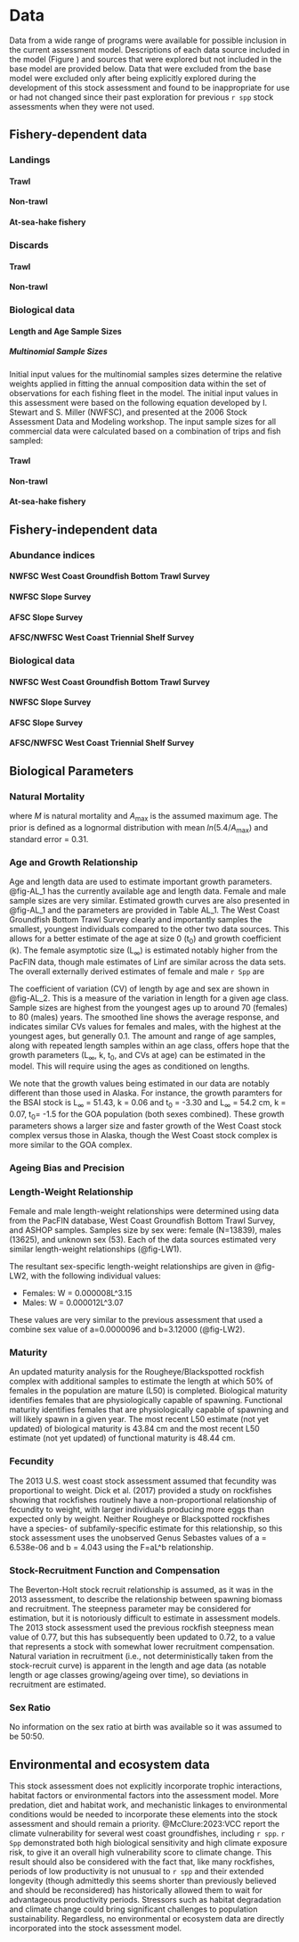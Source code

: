 # Data

Data from a wide range of programs were available for possible inclusion in the current
assessment model. Descriptions of each data source included in the model (Figure ) and
sources that were explored but not included in the base model are provided below. Data
that were excluded from the base model were excluded only after being explicitly explored
during the development of this stock assessment and found to be inappropriate for use or
had not changed since their past exploration for previous `r spp` stock assessments
when they were not used.

<!--- Provide temporal and spatial resolutions or sample size where appropriate for each of the subsections, below.--->

## Fishery-dependent data

<!-- Commercial fisheries landings by state, year, and gear (PacFIN is the standard source for recent domestic commercial landings), historical catch estimates, discards, recreational fisheries catches, foreign removals; sample size information for length- and age-composition data by state, year and gear, including both the number of trips and fish sampled. Description of methods to estimate abundance indices, sample size information by survey and year. Include complete tables and figures and date of data extraction. -->

### Landings


#### Trawl


#### Non-trawl


#### At-sea-hake fishery


### Discards
#### Trawl


#### Non-trawl


### Biological data

#### Length and Age Sample Sizes

##### Multinomial Sample Sizes

Initial input values for the multinomial samples sizes determine the relative weights applied in fitting the annual composition data within the set of observations for each fishing fleet in the model.  The initial input values in this assessment were based on the following equation developed by I. Stewart and S. Miller (NWFSC), and presented at the 2006 Stock Assessment Data and Modeling workshop. The input sample sizes for all commercial data were calculated based on a combination of trips and fish sampled:

\begin{centering}

Input effN = $N_{\text{trips}} + 0.138 * N_{\text{fish}}$ if $N_{\text{fish}}/N_{\text{trips}}$ is $<$ 44

Input effN = $7.06 * N_{\text{trips}}$ if $N_{\text{fish}}/N_{\text{trips}}$ is $\geq$ 44

\end{centering}


#### Trawl


#### Non-trawl


#### At-sea-hake fishery






## Fishery-independent data

<!-- Fishery-independent data: Description of surveys used in the assessment, description of methods to estimate abundance indices, sample size information for length- and age- composition data by survey and year, including both the number of tows (or drops or sites for hook and line data) and fish sampled. Include complete tables and figures and date of data extraction.   -->

### Abundance indices
#### NWFSC West Coast Groundfish Bottom Trawl Survey


#### NWFSC Slope Survey


#### AFSC Slope Survey


#### AFSC/NWFSC West Coast Triennial Shelf Survey


### Biological data
#### NWFSC West Coast Groundfish Bottom Trawl Survey


#### NWFSC Slope Survey


#### AFSC Slope Survey


#### AFSC/NWFSC West Coast Triennial Shelf Survey



## Biological Parameters


### Natural Mortality



\begin{centering}

$M=\frac{5.4}{A_{\text{max}}}$

\end{centering}

\vspace{0.5cm}

where $M$ is natural mortality and ${A_{\text{max}}}$ is the assumed maximum age. The prior is defined as a lognormal distribution with mean $ln(5.4/A_{\text{max}})$ and standard error = 0.31.



### Age and Growth Relationship
Age and length data are used to estimate important growth parameters. @fig-AL_1 has the currently available age and length data. Female and male sample sizes are very similar. Estimated growth curves are also presented in @fig-AL_1 and the parameters are provided in Table AL_1. The West Coast Groundfish Bottom Trawl Survey clearly and importantly samples the smallest, youngest individuals compared to the other two data sources. This allows for a better estimate of the age at size 0 (t~0~) and growth coefficient (k). The female asymptotic size (L~$\infty$~) is estimated notably higher from the PacFIN data, though male estimates of Linf are similar across the data sets. The overall externally derived estimates of female and male `r Spp` are

\begin{centering}

Females $L_{\infty}$ = 58.81 cm; $k$ = 0.08; $t_0$ = -1.19

Males $L_{\infty}$ = 57.13 cm; $k$ = 0.09; $t_0$ = -1.26

\end{centering}

The coefficient of variation (CV) of length by age and sex are shown in @fig-AL_2. This is a measure of the variation in length for a given age class. Sample sizes are highest from the youngest ages up to around 70 (females) to 80 (males) years. The smoothed line shows the average response, and indicates similar CVs values for females and males, with the highest at the youngest ages, but generally 0.1. The amount and range of age samples, along with repeated length samples within an age class, offers hope that the growth parameters (L~$\infty$~, k, t~0~, and CVs at age) can be estimated in the model. This will require using the ages as conditioned on lengths.

We note that the growth values being estimated in our data are notably different than those used in Alaska. For instance, the growth paramters for the BSAI stock is L~$\infty$~ = 51.43, k = 0.06 and t~0~ = -3.30 and L~$\infty$~ = 54.2 cm, k = 0.07, t~0~= -1.5 for the GOA population (both sexes combined). These growth parameters shows a larger size and faster growth of the West Coast stock complex versus those in Alaska, though the West Coast stock complex is more similar to the GOA complex.



### Ageing Bias and Precision



### Length-Weight Relationship
Female and male length-weight relationships were determined using data from the PacFIN database, West Coast Groundfish Bottom Trawl Survey, and ASHOP samples. Samples size by sex were: female (N=13839), males (13625), and unknown sex (53). Each of the data sources estimated very similar length-weight relationships (@fig-LW1).

The resultant sex-specific length-weight relationships are given in @fig-LW2, with the following individual values: 

* Females: W = 0.000008L^3.15
* Males: W = 0.000012L^3.07

These values are very similar to the previous assessment that used a combine sex value of a=0.0000096 and b=3.12000 (@fig-LW2).


### Maturity
An updated maturity analysis for the Rougheye/Blackspotted rockfish complex with additional samples to estimate the length at which 50% of females in the population are mature (L50) is completed. Biological maturity identifies females that are physiologically capable of spawning. Functional maturity identifies females that are physiologically capable of spawning and will likely spawn in a given year. The most recent L50 estimate (not yet updated) of biological maturity is 43.84 cm and the most recent L50 estimate (not yet updated) of functional maturity is 48.44 cm.


### Fecundity
The 2013 U.S. west coast stock assessment assumed that fecundity was proportional to weight. Dick et al. (2017) provided a study on rockfishes showing that rockfishes routinely have a non-proportional relationship of fecundity to weight, with larger individuals producing more eggs than expected only by weight. Neither Rougheye or Blackspotted rockfishes have a species- of subfamily-specific estimate for this relationship, so this stock assessment uses the unobserved Genus Sebastes values of a = 6.538e-06 and b = 4.043 using the F=aL^b relationship.

### Stock-Recruitment Function and Compensation
The Beverton-Holt stock recruit relationship is assumed, as it was in the 2013 assessment, to describe the relationship between spawning biomass and recruitment. The steepness parameter may be considered for estimation, but it is notoriously difficult to estimate in assessment models. The 2013 stock assessment used the previous rockfish steepness mean value of 0.77, but this has subsequently been updated to 0.72, to a value that represents a stock with somewhat lower recruitment compensation. Natural variation in recruitment (i.e., not deterministically taken from the stock-recruit curve) is apparent in the length and age data (as notable length or age classes growing/ageing over time), so deviations in recruitment are estimated.

### Sex Ratio

No information on the sex ratio at birth was available so it was assumed to be 50:50. 

## Environmental and ecosystem data

This stock assessment does not explicitly incorporate trophic interactions, habitat factors or environmental factors into the assessment model. More predation, diet and habitat work, and mechanistic linkages to environmental conditions would be needed to incorporate these elements into the stock assessment and should remain a priority. @McClure:2023:VCC report the climate vulnerability for several west coast groundfishes, including `r spp`. `r Spp` demonstrated both high biological sensitivity and high climate exposure risk, to give it an overall high vulnerability score to climate change. This result should also be considered with the fact that, like many rockfishes, periods of low productivity is not unusual to `r spp` and their extended longevity (though admittedly this seems shorter than previously believed and should be reconsidered) has historically allowed them to wait for advantageous productivity periods. Stressors such as habitat degradation and climate change could bring significant challenges to population sustainability. Regardless, no environmental or ecosystem data are directly incorporated into the stock assessment model.